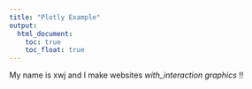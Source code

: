 ```yaml
---
title: "Plotly Example"
output: 
  html_document:
    toc: true
    toc_float: true
---
```


My name is xwj and I make websites _with_interaction graphics_ !!